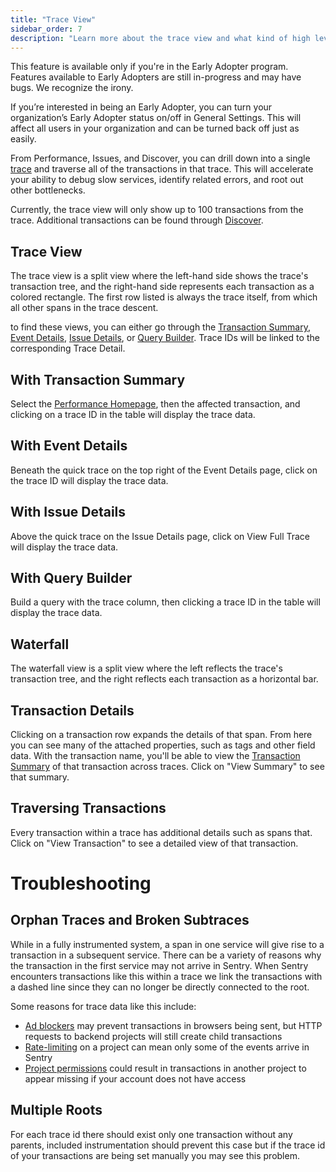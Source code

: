 ```yaml
---
title: "Trace View"
sidebar_order: 7
description: "Learn more about the trace view and what kind of high level information you can see for a Trace"
---
```


<Note>

This feature is available only if you're in the Early Adopter program. Features available to Early Adopters are still in-progress and may have bugs. We recognize the irony.

If you’re interested in being an Early Adopter, you can turn your organization’s Early Adopter status on/off in General Settings. This will affect all users in your organization and can be turned back off just as easily.

</Note>

From Performance, Issues, and Discover, you can drill down into a single [trace](/product/performance/distributed-tracing) and traverse all of the transactions in that trace. This will accelerate your ability to debug slow services, identify related errors, and root out other bottlenecks.

Currently, the trace view will only show up to 100 transactions from the trace. Additional transactions can be found through [Discover](/product/discover-queries).


## Trace View

The trace view is a split view where the left-hand side shows the trace's transaction tree, and the right-hand side represents each transaction as a colored rectangle. The first row listed is always the trace itself, from which all other spans in the trace descent.

to find these views, you can either go through the [Transaction Summary](/product/performance/transaction-summary/), [Event Details](/product/performance/event-detail/), [Issue Details](/product/issues/issue-details/), or [Query Builder](/product/discover-queries/query-builder/). Trace IDs will be linked to the corresponding Trace Detail.

## With Transaction Summary

Select the [Performance Homepage](/product/performance/), then the affected transaction, and clicking on a trace ID in the table will display the trace data.

## With Event Details

Beneath the quick trace on the top right of the Event Details page, click on the trace ID will display the trace data.

## With Issue Details

Above the quick trace on the Issue Details page, click on View Full Trace will display the trace data.

## With Query Builder

Build a query with the trace column, then clicking a trace ID in the table will display the trace data.

## Waterfall

The waterfall view is a split view where the left reflects the trace's transaction tree, and the right reflects each transaction as a horizontal bar.

## Transaction Details

Clicking on a transaction row expands the details of that span. From here you can see many of the attached properties, such as tags and other field data. With the transaction name, you'll be able to view the [Transaction Summary](/product/performance/transaction-summary/) of that transaction across traces. Click on "View Summary" to see that summary.

## Traversing Transactions

Every transaction within a trace has additional details such as spans that. Click on "View Transaction" to see a detailed view of that transaction.

# Troubleshooting

## Orphan Traces and Broken Subtraces
While in a fully instrumented system, a span in one service will give rise to a transaction in a subsequent service. There can be a variety of reasons why the transaction in the first service may not arrive in Sentry. When Sentry encounters transactions like this within a trace we link the transactions with a dashed line since they can no longer be directly connected to the root.

Some reasons for trace data like this include:
- [Ad blockers](/platforms/javascript/troubleshooting/#dealing-with-ad-blockers) may prevent transactions in browsers being sent, but HTTP requests to backend projects will still create child transactions
- [Rate-limiting](/product/accounts/quotas/#limiting-events) on a project can mean only some of the events arrive in Sentry
- [Project permissions](/product/accounts/membership/#restricting-access) could result in transactions in another project to appear missing if your account does not have access

## Multiple Roots
For each trace id there should exist only one transaction without any parents, included instrumentation should prevent this case but if the trace id of your transactions are being set manually you may see this problem.
